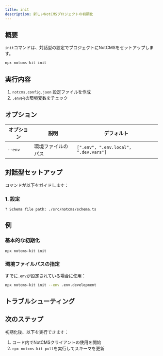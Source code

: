 ```yaml
---
title: init
description: 新しいNotCMSプロジェクトの初期化
---
```


## 概要

`init`コマンドは、対話型の設定でプロジェクトにNotCMSをセットアップします。

```bash
npx notcms-kit init
```

## 実行内容

1. `notcms.config.json` 設定ファイルを作成
2. `.env`内の環境変数をチェック

## オプション

| オプション | 説明 | デフォルト |
|--------|-------------|---------|
| `--env` | 環境ファイルのパス | `[".env", ".env.local", ".dev.vars"]` |

## 対話型セットアップ

コマンドが以下をガイドします：

### 1. 設定

```
? Schema file path: ./src/notcms/schema.ts
```

## 例

### 基本的な初期化

```bash
npx notcms-kit init
```

### 環境ファイルパスの指定

すでに`.env`が設定されている場合に使用：

```bash
npx notcms-kit init --env .env.development
```

## トラブルシューティング

## 次のステップ

初期化後、以下を実行できます：

1. コード内でNotCMSクライアントの使用を開始
2. `npx notcms-kit pull`を実行してスキーマを更新